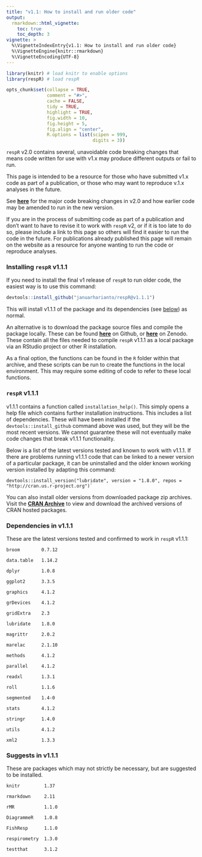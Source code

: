 ```yaml
---
title: "v1.1: How to install and run older code"
output: 
  rmarkdown::html_vignette:
    toc: true
    toc_depth: 3
vignette: >
  %\VignetteIndexEntry{v1.1: How to install and run older code}
  %\VignetteEngine{knitr::rmarkdown}
  %\VignetteEncoding{UTF-8}
---
```


```r
library(knitr) # load knitr to enable options
library(respR) # load respR

opts_chunk$set(collapse = TRUE, 
               comment = "#>", 
               cache = FALSE, 
               tidy = TRUE, 
               highlight = TRUE, 
               fig.width = 10, 
               fig.height = 5,
               fig.align = "center",
               R.options = list(scipen = 999, 
                                digits = 3))
```



`respR` v2.0 contains several, unavoidable code breaking changes that means code written for use with v1.x may produce different outputs or fail to run. 

This page is intended to be a resource for those who have submitted v1.x code as part of a publication, or those who may want to reproduce v.1.x analyses in the future. 

See [**here**](https://januarharianto.github.io/respR/articles/v2_code_change.html) for the major code breaking changes in v2.0 and how earlier code may be amended to run in the new version. 

If you are in the process of submitting code as part of a publication and don't want to have to revise it to work with `respR` v2, or if it is too late to do so, please include a link to this page so others will find it easier to run the code in the future. For publications already published this page will remain on the website as a resource for anyone wanting to run the code or reproduce analyses. 

### Installing `respR` v1.1.1 

If you need to install the final v1 release of `respR` to run older code, the easiest way is to use this command:

```r
devtools::install_github("januarharianto/respR@v1.1.1")
```

This will install v1.1.1 of the package and its dependencies (see [below](#deps)) as normal. 

An alternative is to download the package source files and compile the package locally. These can be found [**here**](https://github.com/januarharianto/respR/releases/tag/v1.1.1) on Github, or [**here**](https://zenodo.org/record/6112437) on Zenodo. These contain all the files needed to compile `respR` v1.1.1 as a local package via an RStudio project or other R installation. 

As a final option, the functions can be found in the `R` folder within that archive, and these scripts can be run to create the functions in the local environment. This may require some editing of code to refer to these local functions. 

### `respR` v1.1.1 

v1.1.1 contains a function called `installation_help()`. This simply opens a help file which contains further installation instructions. This includes a list of dependencies. These will have been installed if the `devtools::install_github` command above was used, but they will be the most recent versions. We cannot guarantee these will not eventually make code changes that break v1.1.1 functionality. 

Below is a list of the latest versions tested and known to work with v1.1.1. If there are problems running v1.1.1 code that can be linked to a newer version of a particular package, it can be uninstalled and the older known working version installed by adapting this command: 

```
devtools::install_version("lubridate", version = "1.8.0", repos = "http://cran.us.r-project.org")`
```

You can also install older versions from downloaded package zip archives. Visit the [**CRAN Archive**]( https://cran.r-project.org/src/contrib/Archive/) to view and download the archived versions of CRAN hosted packages.

### Dependencies in v1.1.1 {#deps}

These are the latest versions tested and confirmed to work in `respR` v1.1.1:

 `broom        0.7.12` 
 
 `data.table   1.14.2` 
 
 `dplyr        1.0.8` 
 
 `ggplot2      3.3.5` 
 
 `graphics     4.1.2`
 
 `grDevices    4.1.2` 
 
 `gridExtra    2.3` 
 
 `lubridate    1.8.0` 
 
 `magrittr     2.0.2` 
 
 `marelac      2.1.10` 
 
 `methods      4.1.2` 
 
 `parallel     4.1.2` 
 
 `readxl       1.3.1` 
 
 `roll         1.1.6` 
 
 `segmented    1.4-0` 
 
 `stats        4.1.2` 
 
 `stringr      1.4.0` 
 
 `utils        4.1.2` 
 
 `xml2         1.3.3`
 

### Suggests in v1.1.1 

These are packages which may not strictly be necessary, but are suggested to be installed.

`knitr         1.37` 

`rmarkdown     2.11` 

`rMR           1.1.0` 

`DiagrammeR    1.0.8` 

`FishResp      1.1.0` 

`respirometry  1.3.0`

`testthat      3.1.2`


